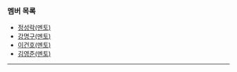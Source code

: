 ### 멤버 목록

- [정성락(멘토)](members/JungSungRock)
- [강명구(멘토)](members/KangMyoungGu)
- [이건호(멘토)](members/KunhoLee)
- [김영준(멘토)](members/YoungJunKim)

---
